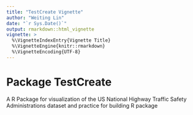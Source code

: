 ```yaml
---
title: "TestCreate Vignette"
author: "Weiting Lin"
date: "`r Sys.Date()`"
output: rmarkdown::html_vignette
vignette: >
  %\VignetteIndexEntry{Vignette Title}
  %\VignetteEngine{knitr::rmarkdown}
  %\VignetteEncoding{UTF-8}
---
```


# Package TestCreate
A R Package for visualization of the US National Highway Traffic Safety Administrations dataset and practice for building R package

